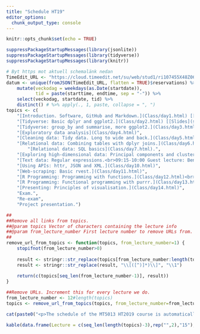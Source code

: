 ```yaml
---
title: "Schedule HT19"
editor_options: 
  chunk_output_type: console
---
```


```r
knitr::opts_chunk$set(echo = TRUE)
```

```r
suppressPackageStartupMessages(library(jsonlite))
suppressPackageStartupMessages(library(tidyverse))
suppressPackageStartupMessages(library(knitr))

# Byt https mot aktuell schemalänk nedan
TimeEdit_URL <- "https://cloud.timeedit.net/su/web/stud1/ri107455X48Z06Q5Z16g3Y05y5006Y48Q02gQY6Q55727.json"
datum <- unique(fromJSON(TimeEdit_URL, flatten = TRUE)$reservations) %>% 
    mutate(veckodag = weekdays(as.Date(startdate)), 
           tid = paste(starttime, endtime, sep = "-")) %>% 
    select(veckodag, startdate, tid) %>% 
    distinct() # %>% apply(., 1, paste, collapse = ", ")
topics <- c(
    "[Introduction. Software, GitHub and Markdown.](Class/day1.html) [[Slides](slides/slide1.html)]",
    "[Tidyverse: Basic dplyr and ggplot2.](Class/day2.html) [[Slides](slides/slide2.html)]",
    "[Tidyverse: group_by and summarise, more ggplot2.](Class/day3.html)",
    "[Exploratory data analysis](Class/day4.html)",
    "[Cleaning data: Tidy data. Long to wide and back.](Class/day5.html)",
    "[Relational data: Combining tables with dplyr joins.](Class/day6.html) <br>",
        "[Relational data: SQL basics](Class/day7.html).",
    "[Exploring high-dimensional data: Principal components and clustering](Class/day8.html) [[Slides](slides/slide7.html)]",
    "[Text data: Regular expressions.<br>09:15-10:00 Guest lecture: Benjamin Allévius, King](Class/day9.html)",
    "[Using APIs: httr, JSON and XML.](Class/day10.html)",
    "[Web-scraping: Basic rvest.](Class/day11.html)",
    "[R Programming: Programming with functions.](Class/day12.html)<br>09:15-10:00 Guest lecture: Magnus Gudmundson, Watercircles",
    "[R Programming: Functional programming with purrr.](Class/day13.html)",
    "[Presenting: Principles of visualisation.](Class/day14.html)",
    "Exam.",
    "Re-exam",
    "Project presentation.")

##
##Remove all links from topics. 
##@param topics Vector of characters containing the lecture info
##@param from_lecture_number First lecture number to remove URLs from.
##
remove_url_from_topics <- function(topics, from_lecture_number=1) {
    stopifnot(from_lecture_number>0)
    
    result <- stringr::str_replace(topics[from_lecture_number:length(topics)], "\\([^)]*\\)", "")
    result <- stringr::str_replace(result, "\\[([^)]*)\\]", "\\1")
    
    return(c(topics[seq_len(from_lecture_number-1)], result))
}

##Remove URLs. Increment this for every lecture we do.
from_lecture_number <- 12#length(topics) 
topics <- remove_url_from_topics(topics, from_lecture_number=from_lecture_number)
```

```r
cat(paste0("<p>The schedule of the MT5013 HT2019 course is automatically fetched from [TimeEdit](",stringr::str_replace(TimeEdit_URL,"\\.json",""),").<br><br></p>"))
```
```r
kable(data.frame(Lecture = c(seq_len(length(topics)-3),rep("",2),"15"), Day = paste(datum$veckodag, datum$startdate, sep = ", "), Time = datum$tid, Topic = topics))
```
